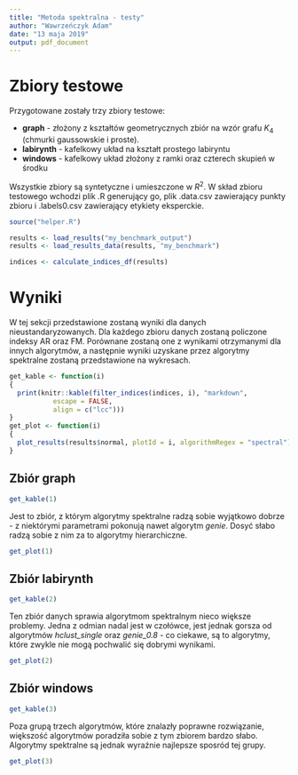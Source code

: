 ```yaml
---
title: "Metoda spektralna - testy"
author: "Wawrzeńczyk Adam"
date: "13 maja 2019"
output: pdf_document
---
```


# Zbiory testowe

Przygotowane zostały trzy zbiory testowe:

* **graph** - złożony z kształtów geometrycznych zbiór na wzór grafu $K_4$ (chmurki gaussowskie i proste).
* **labirynth** - kafelkowy układ na kształt prostego labiryntu
* **windows** - kafelkowy układ złożony z ramki oraz czterech skupień w środku

Wszystkie zbiory są syntetyczne i umieszczone w $R^2$. W skład zbioru testowego wchodzi plik .R generujący go, plik .data.csv zawierający punkty zbioru i .labels0.csv zawierający etykiety eksperckie.

```R
source("helper.R")

results <- load_results("my_benchmark_output")
results <- load_results_data(results, "my_benchmark")

indices <- calculate_indices_df(results)
```
# Wyniki

W tej sekcji przedstawione zostaną wyniki dla danych nieustandaryzowanych. Dla każdego zbioru danych zostaną policzone indeksy AR oraz FM. Porównane zostaną one z wynikami otrzymanymi dla innych algorytmów, a następnie wyniki uzyskane przez algorytmy spektralne zostaną przedstawione na wykresach.

```r
get_kable <- function(i) 
{
  print(knitr::kable(filter_indices(indices, i), "markdown",
           escape = FALSE,
           align = c("lcc")))
}
get_plot <- function(i)
{
  plot_results(results$normal, plotId = i, algorithmRegex = "spectral")
}
```

## Zbiór graph

```r
get_kable(1)
```

Jest to zbiór, z którym algorytmy spektralne radzą sobie wyjątkowo dobrze - z niektórymi parametrami pokonują nawet algorytm *genie*. Dosyć słabo radzą sobie z nim za to algorytmy hierarchiczne.

```r
get_plot(1)
```

\pagebreak

## Zbiór labirynth

```r
get_kable(2)
```

Ten zbiór danych sprawia algorytmom spektralnym nieco większe problemy. Jedna z odmian nadal jest w czołówce, jest jednak gorsza od algorytmów *hclust_single* oraz *genie_0.8* - co ciekawe, są to algorytmy, które zwykle nie mogą pochwalić się dobrymi wynikami.

```r
get_plot(2)
```

\pagebreak

## Zbiór windows

```r
get_kable(3)
```

Poza grupą trzech algorytmów, które znalazły poprawne rozwiązanie, większość algorytmów poradziła sobie z tym zbiorem bardzo słabo. Algorytmy spektralne są jednak wyraźnie najlepsze sposród tej grupy.

```r
get_plot(3)
```


